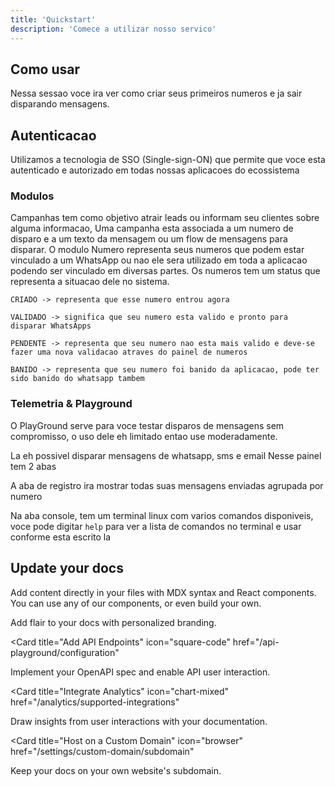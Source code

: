 ```yaml
---
title: 'Quickstart'
description: 'Comece a utilizar nosso servico'
---
```


## Como usar

Nessa sessao voce ira ver como criar seus primeiros numeros e ja sair disparando mensagens.

## Autenticacao

Utilizamos a tecnologia de SSO (Single-sign-ON) que permite que voce esta autenticado e autorizado em todas nossas aplicacoes do ecossistema

### Modulos

<AccordionGroup>
  <Accordion icon="flow" title="Campanhas">
    Campanhas tem como objetivo atrair leads ou informam seu clientes sobre alguma informacao, Uma campanha esta associada a um numero de disparo e a um texto da mensagem ou um flow de mensagens para disparar.
  </Accordion>
  <Accordion icon="phone" title="Numeros">
    O modulo Numero representa seus numeros que podem estar vinculado a um WhatsApp ou nao ele sera utilizado em toda a aplicacao podendo ser vinculado em diversas partes.
  </Accordion>
  <Accordion icon="phone" title="Status dos Numeros">
    Os numeros tem um status que representa a situacao dele no sistema.

    CRIADO -> representa que esse numero entrou agora
    
    VALIDADO -> significa que seu numero esta valido e pronto para disparar WhatsApps

    PENDENTE -> representa que seu numero nao esta mais valido e deve-se fazer uma nova validacao atraves do painel de numeros

    BANIDO -> representa que seu numero foi banido da aplicacao, pode ter sido banido do whatsapp tambem

  </Accordion>
</AccordionGroup>

### Telemetria & Playground

<AccordionGroup>

<Accordion icon="message-bot" title="Playground">
  O PlayGround serve para voce testar disparos de mensagens sem compromisso, o uso dele eh limitado entao use moderadamente.

  La eh possivel disparar mensagens de whatsapp, sms e email
</Accordion>
<Accordion icon="rectangle-terminal" title="Entendendo o painel de telemetrias">
  Nesse painel tem 2 abas

  A aba de registro ira mostrar todas suas mensagens enviadas agrupada por numero

  Na aba console, tem um terminal linux com varios comandos disponiveis, voce pode digitar ```help``` para ver a lista de comandos no terminal e usar conforme esta escrito la
</Accordion>

</AccordionGroup>

## Update your docs

Add content directly in your files with MDX syntax and React components. You can use any of our components, or even build your own.

<CardGroup>

<Card title="Style Your Docs" icon="paintbrush" href="/settings/global">
  Add flair to your docs with personalized branding.
</Card>

<Card
  title="Add API Endpoints"
  icon="square-code"
  href="/api-playground/configuration"
>
  Implement your OpenAPI spec and enable API user interaction.
</Card>

<Card
  title="Integrate Analytics"
  icon="chart-mixed"
  href="/analytics/supported-integrations"
>
  Draw insights from user interactions with your documentation.
</Card>

<Card
  title="Host on a Custom Domain"
  icon="browser"
  href="/settings/custom-domain/subdomain"
>
  Keep your docs on your own website's subdomain.
</Card>

</CardGroup>

